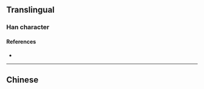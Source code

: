 {{character info/new}}
==Translingual==

===Han character===
{{Han char|rn=85|rad=水|as=12|sn=15|four=|canj=EJPB|ids=⿰氵甯}}

====References====
* {{Han ref|kx=0652.321|hdz=31747.141|uh=6F9D|ud=28573}}

----

==Chinese==
{{zh-see|濘|v}}
